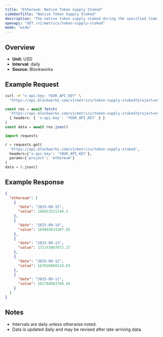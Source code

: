 ```yaml
---
title: "Ethereum: Native Token Supply Staked"
sidebarTitle: "Native Token Supply Staked"
description: "The native token supply staked during the specified time period for given blockchain."
openapi: "GET /v1/metrics/token-supply-staked"
mode: "wide"
---
```


## Overview

- **Unit:** USD
- **Interval:** daily
- **Source:** Blockworks

## Example Request

<CodeGroup>

```bash cURL
curl -H "x-api-key: YOUR_API_KEY" \
  "https://api.blockworks.com/v1/metrics/token-supply-staked?project=ethereum"
```

```typescript TypeScript
const res = await fetch(
  'https://api.blockworks.com/v1/metrics/token-supply-staked?project=ethereum',
  { headers: { 'x-api-key': 'YOUR_API_KEY' } }
)
const data = await res.json()
```

```python Python
import requests

r = requests.get(
  'https://api.blockworks.com/v1/metrics/token-supply-staked',
  headers={'x-api-key': 'YOUR_API_KEY'},
  params={'project': 'ethereum'}
)
data = r.json()
```

</CodeGroup>

## Example Response

```json
{
  "ethereum": [
    {
      "date": "2025-09-15",
      "value": 166653521140.3
    },
    {
      "date": "2025-09-14",
      "value": 169893814107.02
    },
    {
      "date": "2025-09-13",
      "value": 172143807072.27
    },
    {
      "date": "2025-09-12",
      "value": 167626860124.03
    },
    {
      "date": "2025-09-11",
      "value": 162784083766.44
    }
  ]
}
```

## Notes
- Intervals are daily unless otherwise noted.
- Data is updated daily and may be revised after late-arriving data.